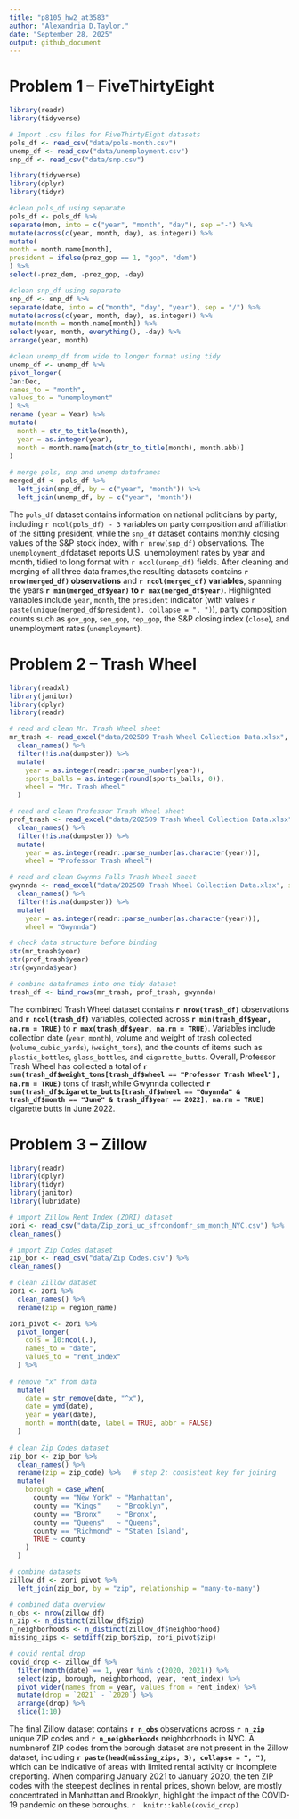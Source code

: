 ```yaml
---
title: "p8105_hw2_at3583"
author: "Alexandria D.Taylor,"
date: "September 28, 2025"
output: github_document
---
```


# Problem 1 -- FiveThirtyEight

```r
library(readr)
library(tidyverse)

# Import .csv files for FiveThirtyEight datasets
pols_df <- read_csv("data/pols-month.csv")
unemp_df <- read_csv("data/unemployment.csv")
snp_df <- read_csv("data/snp.csv")
```

```r
library(tidyverse)
library(dplyr)
library(tidyr)

#clean pols_df using separate
pols_df <- pols_df %>%
separate(mon, into = c("year", "month", "day"), sep ="-") %>%
mutate(across(c(year, month, day), as.integer)) %>%
mutate(
month = month.name[month],
president = ifelse(prez_gop == 1, "gop", "dem")
) %>%
select(-prez_dem, -prez_gop, -day)

#clean snp_df using separate
snp_df <- snp_df %>%
separate(date, into = c("month", "day", "year"), sep = "/") %>%
mutate(across(c(year, month, day), as.integer)) %>%
mutate(month = month.name[month]) %>%
select(year, month, everything(), -day) %>%
arrange(year, month)

#clean unemp_df from wide to longer format using tidy
unemp_df <- unemp_df %>%
pivot_longer(
Jan:Dec,
names_to = "month",
values_to = "unemployment"
) %>%
rename (year = Year) %>%
mutate(
  month = str_to_title(month),
  year = as.integer(year),
  month = month.name[match(str_to_title(month), month.abb)]
)
  
# merge pols, snp and unemp dataframes
merged_df <- pols_df %>%
  left_join(snp_df, by = c("year", "month")) %>%
  left_join(unemp_df, by = c("year", "month"))
```

The `pols_df` dataset contains information on national politicians by party, including `r ncol(pols_df) - 3` variables on party composition and affiliation of the sitting president, while the `snp_df` dataset contains monthly closing values of the S&P stock index, with `r nrow(snp_df)` observations. The `unemployment_df`dataset reports U.S. unemployment rates by year and month, tidied to long format with `r ncol(unemp_df)` fields. After cleaning and merging of all three data frames,the resulting datasets contains **`r nrow(merged_df)` observations** and **`r ncol(merged_df)` variables**, spanning the years **`r min(merged_df$year)` to `r max(merged_df$year)`**. Highlighted variables include `year`, `month`, the `president` indicator (with values `r paste(unique(merged_df$president), collapse = ", ")`), party composition counts such as `gov_gop`, `sen_gop`, `rep_gop`, the S&P closing index (`close`), and unemployment rates (`unemployment`).  

# Problem 2 -- Trash Wheel

```r
library(readxl)
library(janitor)
library(dplyr)
library(readr)

# read and clean Mr. Trash Wheel sheet
mr_trash <- read_excel("data/202509 Trash Wheel Collection Data.xlsx", sheet = "Mr. Trash Wheel", skip = 1) %>%
  clean_names() %>%
  filter(!is.na(dumpster)) %>%
  mutate(
    year = as.integer(readr::parse_number(year)),
    sports_balls = as.integer(round(sports_balls, 0)),
    wheel = "Mr. Trash Wheel"
  )

# read and clean Professor Trash Wheel sheet
prof_trash <- read_excel("data/202509 Trash Wheel Collection Data.xlsx", sheet = "Professor Trash Wheel", skip = 1) %>%
  clean_names() %>%
  filter(!is.na(dumpster)) %>%
  mutate(
    year = as.integer(readr::parse_number(as.character(year))),
    wheel = "Professor Trash Wheel")

# read and clean Gwynns Falls Trash Wheel sheet
gwynnda <- read_excel("data/202509 Trash Wheel Collection Data.xlsx", sheet = "Gwynns Falls Trash Wheel", skip = 1) %>%
  clean_names() %>%
  filter(!is.na(dumpster)) %>%
  mutate(
    year = as.integer(readr::parse_number(as.character(year))),
    wheel = "Gwynnda")
```

```r
# check data structure before binding
str(mr_trash$year)
str(prof_trash$year)
str(gwynnda$year)
```

```r
# combine dataframes into one tidy dataset
trash_df <- bind_rows(mr_trash, prof_trash, gwynnda)
```

 The combined Trash Wheel dataset contains **`r nrow(trash_df)`** observations and **`r ncol(trash_df)`** variables, collected across **`r min(trash_df$year, na.rm = TRUE)`** to **`r max(trash_df$year, na.rm = TRUE)`**. Variables include collection date (`year`, `month`), volume and weight of trash collected (`volume_cubic_yards`), (`weight_tons`), and the counts of items such as `plastic_bottles`, `glass_bottles`, and `cigarette_butts`. Overall, Professor Trash Wheel has collected a total of **`r sum(trash_df$weight_tons[trash_df$wheel == "Professor Trash Wheel"], na.rm = TRUE)`** tons of trash,while Gwynnda collected **`r sum(trash_df$cigarette_butts[trash_df$wheel == "Gwynnda" & trash_df$month == "June" & trash_df$year == 2022], na.rm = TRUE)`** cigarette butts in June 2022.
 
# Problem 3 -- Zillow

```r
library(readr)
library(dplyr)
library(tidyr)
library(janitor)
library(lubridate)

# import Zillow Rent Index (ZORI) dataset
zori <- read_csv("data/Zip_zori_uc_sfrcondomfr_sm_month_NYC.csv") %>%
clean_names()

# import Zip Codes dataset
zip_bor <- read_csv("data/Zip Codes.csv") %>%
clean_names()
```


```r
# clean Zillow dataset
zori <- zori %>%
  clean_names() %>%
  rename(zip = region_name)

zori_pivot <- zori %>%
  pivot_longer(
    cols = 10:ncol(.),
    names_to = "date",
    values_to = "rent_index"
  ) %>%
  
# remove "x" from data
  mutate(
    date = str_remove(date, "^x"),
    date = ymd(date),
    year = year(date),
    month = month(date, label = TRUE, abbr = FALSE)
  )
  
# clean Zip Codes dataset 
zip_bor <- zip_bor %>%
  clean_names() %>%
  rename(zip = zip_code) %>%   # step 2: consistent key for joining
  mutate(
    borough = case_when(
      county == "New York" ~ "Manhattan",
      county == "Kings"    ~ "Brooklyn",
      county == "Bronx"    ~ "Bronx",
      county == "Queens"   ~ "Queens",
      county == "Richmond" ~ "Staten Island",
      TRUE ~ county
    )
  )

# combine datasets
zillow_df <- zori_pivot %>%
  left_join(zip_bor, by = "zip", relationship = "many-to-many")
```

```r
# combined data overview
n_obs <- nrow(zillow_df)
n_zip <- n_distinct(zillow_df$zip)
n_neighborhoods <- n_distinct(zillow_df$neighborhood)
missing_zips <- setdiff(zip_bor$zip, zori_pivot$zip)

# covid rental drop
covid_drop <- zillow_df %>%
  filter(month(date) == 1, year %in% c(2020, 2021)) %>%
  select(zip, borough, neighborhood, year, rent_index) %>%
  pivot_wider(names_from = year, values_from = rent_index) %>%
  mutate(drop = `2021` - `2020`) %>%
  arrange(drop) %>%
  slice(1:10)
```

The final Zillow dataset contains **`r n_obs`** observations across 
**`r n_zip`** unique ZIP codes and **`r n_neighborhoods`** neighborhoods in NYC. A numbnerof ZIP codes from the borough dataset are not present in the Zillow dataset, including **`r paste(head(missing_zips, 3), collapse = ", ")`**, which can be indicative of areas with limited rental activity or incomplete creporting. When comparing January 2021 to January 2020, the ten ZIP codes with the steepest declines in rental prices, shown below, are mostly concentrated in Manhattan and Brooklyn, highlight the impact of the COVID-19 pandemic on these boroughs. `r  knitr::kable(covid_drop)`